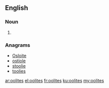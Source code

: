 ==English==

===Noun===
{{head|en|plural}}

# {{plural of|oolite|lang=en}}

===Anagrams===
* [[Osloite#English|Osloite]]
* [[ostiole#English|ostiole]]
* [[stoolie#English|stoolie]]
* [[toolies#English|toolies]]

[[ar:oolites]]
[[el:oolites]]
[[fr:oolites]]
[[ku:oolites]]
[[my:oolites]]